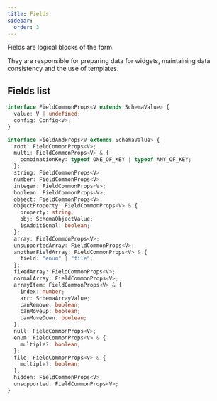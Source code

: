 ```yaml
---
title: Fields
sidebar:
  order: 3
---
```


Fields are logical blocks of the form.

They are responsible for preparing data for widgets, maintaining data consistency
and the use of templates.

## Fields list

```typescript
interface FieldCommonProps<V extends SchemaValue> {
  value: V | undefined;
  config: Config<V>;
}

interface FieldAndProps<V extends SchemaValue> {
  root: FieldCommonProps<V>;
  multi: FieldCommonProps<V> & {
    combinationKey: typeof ONE_OF_KEY | typeof ANY_OF_KEY;
  };
  string: FieldCommonProps<V>;
  number: FieldCommonProps<V>;
  integer: FieldCommonProps<V>;
  boolean: FieldCommonProps<V>;
  object: FieldCommonProps<V>;
  objectProperty: FieldCommonProps<V> & {
    property: string;
    obj: SchemaObjectValue;
    isAdditional: boolean;
  };
  array: FieldCommonProps<V>;
  unsupportedArray: FieldCommonProps<V>;
  anotherFieldArray: FieldCommonProps<V> & {
    field: "enum" | "file";
  };
  fixedArray: FieldCommonProps<V>;
  normalArray: FieldCommonProps<V>;
  arrayItem: FieldCommonProps<V> & {
    index: number;
    arr: SchemaArrayValue;
    canRemove: boolean;
    canMoveUp: boolean;
    canMoveDown: boolean;
  };
  null: FieldCommonProps<V>;
  enum: FieldCommonProps<V> & {
    multiple?: boolean;
  };
  file: FieldCommonProps<V> & {
    multiple?: boolean;
  };
  hidden: FieldCommonProps<V>;
  unsupported: FieldCommonProps<V>;
}
```